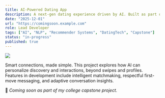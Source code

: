 ```yaml
---
title: AI-Powered Dating App
description: A next-gen dating experience driven by AI. Built as part of my college capstone project, this app rethinks how people connect, match, and communicate.
date: "2025-12-01"
url: "https://comingsoon.example.com"
role: Lead Developer
tags: ["AI", "NLP", "Recommender Systems", "DatingTech", "Capstone"]
status: "in-progress"
published: true
---
```


[![](/ProjectPngs/capstone-dating.png)](https://comingsoon.example.com)

Smart connections, made simple. This project explores how AI can personalize discovery and interactions, beyond swipes and profiles. Features in development include intelligent matchmaking, respectful first-move messaging, and adaptive conversation insights.  

🚀 *Coming soon as part of my college capstone project.*
